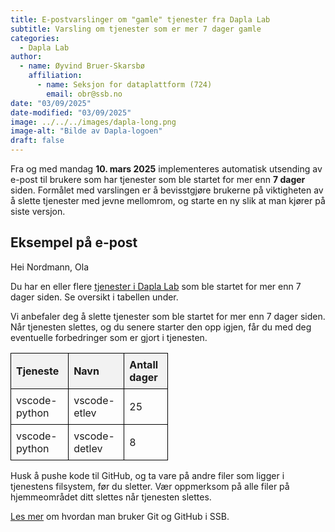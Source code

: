 ```yaml
---
title: E-postvarslinger om "gamle" tjenester fra Dapla Lab 
subtitle: Varsling om tjenester som er mer 7 dager gamle 
categories:
  - Dapla Lab
author:
  - name: Øyvind Bruer-Skarsbø
    affiliation: 
      - name: Seksjon for dataplattform (724)
        email: obr@ssb.no
date: "03/09/2025"
date-modified: "03/09/2025"
image: ../../../images/dapla-long.png
image-alt: "Bilde av Dapla-logoen"
draft: false
---
```


Fra og med mandag **10. mars 2025** implementeres automatisk utsending av e-post til brukere som har tjenester som ble startet for mer enn **7 dager** siden. Formålet med varslingen er å bevisstgjøre brukerne på viktigheten av å slette tjenester med jevne mellomrom, og starte en ny slik at man kjører på siste versjon.


::: {.callout-note}
## Eksempel på e-post

Hei Nordmann, Ola

Du har en eller flere [tjenester i Dapla Lab](https://lab.dapla.ssb.no/my-services) som ble startet for mer 
enn 7 dager siden. Se oversikt i tabellen under. 

Vi anbefaler deg å slette tjenester som ble startet for mer enn 
7 dager siden. Når tjenesten slettes, og du senere starter den 
opp igjen, får du med deg eventuelle forbedringer som er gjort i tjenesten. 

<style>
    table {
        border-collapse: collapse;
        width: 50%;
    }
    th, td {
        border: 1px solid black;
        padding: 8px;
        text-align: left;
    }
    th {
        background-color: #f2f2f2;
    }
</style>

<table>
    <thead>
        <tr>
            <th>Tjeneste</th>
            <th>Navn</th>
            <th>Antall dager</th>
        </tr>
    </thead>
    <tbody>
        <tr>
            <td>vscode-python</td>
            <td>vscode-etlev</td>
            <td>25</td>
        </tr>
        <tr>
            <td>vscode-python</td>
            <td>vscode-detlev</td>
            <td>8</td>
        </tr>
    </tbody>
</table>



Husk å pushe kode til GitHub, og ta vare på andre filer som ligger i tjenestens 
filsystem, før du sletter. Vær oppmerksom på alle filer på hjemmeområdet ditt
 slettes når tjenesten slettes. 

[Les mer](https://manual.dapla.ssb.no/statistikkere/git-og-github.html) om hvordan man bruker Git og GitHub i SSB. 
:::
